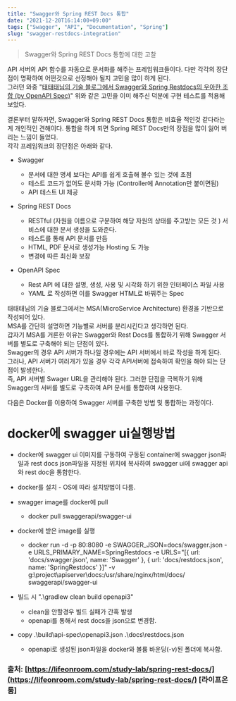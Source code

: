 ```yaml
---
title: "Swagger와 Spring REST Docs 통합"
date: "2021-12-20T16:14:00+09:00"
tags: ["Swagger", "API", "Documentation", "Spring"]
slug: "swagger-restdocs-integration"
---
```


> Swagger와 Spring REST Docs 통합에 대한 고찰

API 서버의 API 함수를 자동으로 문서화를 해주는 프레임워크들이다. 다만 각각의 장단점이 명확하여 어떤것으로 선정해야 될지 고민을 많이 하게 된다.  
그러던 와중 "[태태태님의 기술 블로그에서 Swagger와 Spring Restdocs의 우아한 조합 (by OpenAPI Spec)](https://taetaetae.github.io/posts/a-combination-of-swagger-and-spring-restdocs/)" 위와 같은 고민을 이미 해주신 덕분에 구현 테스트를 적용해 보았다.  

결론부터 말하자면, Swagger와 Spring REST Docs 통합은 비효율 적인것 같다라는게 개인적인 견해이다. 통합을 하게 되면 Spring REST Docs만의 장점을 많이 잃어 버리는 느낌이 들었다.  
각각 프레임워크의 장단점은 아래와 같다.  

* Swagger
	* 문서에 대한 명세 보다는 API를 쉽게 호출해 볼수 있는 것에 초점
	* 테스트 코드가 없어도 문서화 가능 (Controller에 Annotation만 붙이면됨)
	* API 테스트 UI 제공

* Spring REST Docs
	* RESTful (자원을 이름으로 구분하여 해당 자원의 상태를 주고받는 모든 것 ) 서비스에 대한 문서 생성을 도와준다.
	* 테스트를 통해 API 문서를 만듬
	* HTML, PDF 문서로 생성가능 Hosting 도 가능
	* 변경에 따른 최신화 보장

* OpenAPI Spec
	* Rest API 에 대한 설명, 생성, 사용 및 시각화 하기 위한 인터페이스 파일 사용
	* YAML 로 작성하면 이를 Swagger HTML로 바꿔주는 Spec


태태태님의 기술 블로그에서는 MSA(MicroService Architecture) 환경을 기반으로 작성되어 있다.  
MSA를 간단히 설명하면 기능별로 서버를 분리시킨다고 생각하면 된다.  
갑자기 MSA를 거론한 이유는 Swagger와 Rest Docs를 통합하기 위해 Swagger 서버를 별도로 구축해야 되는 단점이 있다.  
Swagger의 경우 API 서버가 하나일 경우에는 API 서버에서 바로 작성을 하게 된다.  
그러나, API 서버가 여러개가 있을 경우 각각 API서버에 접속하여 확인을 해야 되는 단점이 발생한다.  
즉, API 서버별 Swager URL을 관리해야 된다. 그러한 단점을 극복하기 위해 Swagger의 서버를 별도로 구축하여 API 문서를 통합하여 사용한다.  

다음은 Docker를 이용하여 Swagger 서버를 구축한 방법 및 통합하는 과정이다.  

# docker에 swagger ui실행방법
  - docker에 swagger ui 이미지를 구동하여 구동된 container에 swagger json파일과 rest docs json파일을 지정된 위치에 복사하여 swagger ui에 swagger api와 rest doc을 통합한다.

* docker를 설치 - OS에 따라 설치방법이 다름.

* swagger image를 docker에 pull
  * docker pull swaggerapi/swagger-ui

* docker에 받은 image를 실행
  * docker run -d -p 80:8080 -e SWAGGER_JSON=docs/swagger.json -e URLS_PRIMARY_NAME=SpringRestdocs -e URLS="[{ url: 'docs/swagger.json', name: 'Swagger' }, { url: 'docs/restdocs.json', name: 'SpringRestdocs' }]" -v g:\project\apiserver\docs:/usr/share/nginx/html/docs/ swaggerapi/swagger-ui

* 빌드 시 ".\gradlew clean build openapi3"
  * clean을 안할경우 빌드 실패가 간혹 발생
  * openapi를 통해서 rest docs을 json으로 변경함.

* copy .\build\api-spec\openapi3.json .\docs\restdocs.json
  * openapi로 생성된 json파일을 docker와 볼륨 바운딩(-v)된 폴더에 복사함.


### 출처: [https://lifeonroom.com/study-lab/spring-rest-docs/](https://lifeonroom.com/study-lab/spring-rest-docs/) [라이프온룸]

